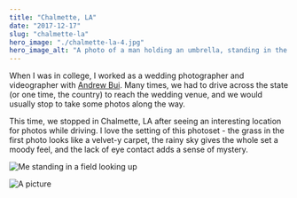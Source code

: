 ```yaml
---
title: "Chalmette, LA"
date: "2017-12-17"
slug: "chalmette-la"
hero_image: "./chalmette-la-4.jpg"
hero_image_alt: "A photo of a man holding an umbrella, standing in the middle of the street"
---
```


When I was in college, I worked as a wedding photographer and videographer with [Andrew Bui](https://www.neworleans.com/new-orleans-local-influencers/andrew-bui/). Many times, we had to drive across the state (or one time, the country) to reach the wedding venue, and we would usually stop to take some photos along the way.

This time, we stopped in Chalmette, LA after seeing an interesting location for photos while driving. I love the setting of this photoset - the grass in the first photo looks like a velvet-y carpet, the rainy sky gives the whole set a moody feel, and the lack of eye contact adds a sense of mystery.

![Me standing in a field looking up](./chalmette-la-1.jpg "Sony A7R II - 85mm f/1.8 1/1000")

![A picture](./chalmette-la-2.jpg "Canon EOS Rebel T6i - 24mm f/2.8 1/1000")
